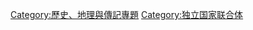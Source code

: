 {{Wikipedia category}}

[[Category:歷史、地理與傳記專題|Category:歷史、地理與傳記專題]]
[[Category:独立国家联合体|Category:独立国家联合体]]